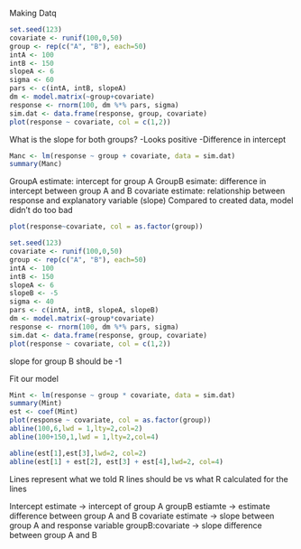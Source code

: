 Making Datq
```r
set.seed(123)
covariate <- runif(100,0,50)
group <- rep(c("A", "B"), each=50)
intA <- 100
intB <- 150
slopeA <- 6
sigma <- 60
pars <- c(intA, intB, slopeA)
dm <- model.matrix(~group+covariate)
response <- rnorm(100, dm %*% pars, sigma)
sim.dat <- data.frame(response, group, covariate)
plot(response ~ covariate, col = c(1,2))
```


What is the slope for both groups?
-Looks positive
-Difference in intercept

```r
Manc <- lm(response ~ group + covariate, data = sim.dat)
summary(Manc)
```
GroupA estimate: intercept for group A
GroupB esimate: difference in intercept between group A and B
covariate estimate: relationship between response and explanatory variable (slope)
Compared to created data, model didn't do too bad

```r
plot(response~covariate, col = as.factor(group))
```

```r
set.seed(123)
covariate <- runif(100,0,50)
group <- rep(c("A", "B"), each=50)
intA <- 100
intB <- 150
slopeA <- 6
slopeB <- -5
sigma <- 40
pars <- c(intA, intB, slopeA, slopeB)
dm <- model.matrix(~group*covariate)
response <- rnorm(100, dm %*% pars, sigma)
sim.dat <- data.frame(response, group, covariate)
plot(response ~ covariate, col = c(1,2))
```

slope for group B should be -1

Fit our model

```r
Mint <- lm(response ~ group * covariate, data = sim.dat)
summary(Mint)
est <- coef(Mint)
plot(response ~ covariate, col = as.factor(group))
abline(100,6,lwd = 1,lty=2,col=2)
abline(100+150,1,lwd = 1,lty=2,col=4)

abline(est[1],est[3],lwd=2, col=2)
abline(est[1] + est[2], est[3] + est[4],lwd=2, col=4)

```

Lines represent what we told R lines should be vs what R calculated for the lines

Intercept estimate -> intercept of group A
groupB estiamte -> estimate difference between group A and B
covariate estimate -> slope between group A and response variable
groupB:covariate -> slope difference between group A and B

```r

```


